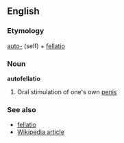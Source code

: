 ==English==

===Etymology===
[[auto-]] (self) + [[fellatio]]

===Noun===
'''autofellatio'''
#Oral stimulation of one's own [[penis]]

===See also===
*[[fellatio]]
*[[w:Autofellatio|Wikipedia article]]